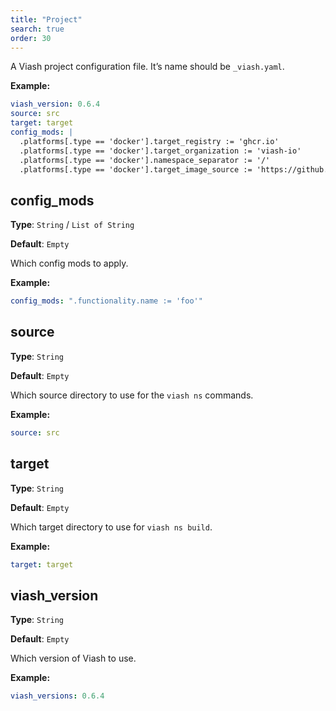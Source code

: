 ```yaml
---
title: "Project"
search: true
order: 30
---
```


A Viash project configuration file. It's name should be `_viash.yaml`.

**Example:**

```yaml
viash_version: 0.6.4
source: src
target: target
config_mods: |
  .platforms[.type == 'docker'].target_registry := 'ghcr.io'
  .platforms[.type == 'docker'].target_organization := 'viash-io'
  .platforms[.type == 'docker'].namespace_separator := '/'
  .platforms[.type == 'docker'].target_image_source := 'https://github.com/viash-io/viash'

```

## config_mods

**Type**: `String` / `List of String`

**Default**: `Empty`

Which config mods to apply.

**Example:**

```yaml
config_mods: ".functionality.name := 'foo'"
```

## source

**Type**: `String`

**Default**: `Empty`

Which source directory to use for the `viash ns` commands.

**Example:**

```yaml
source: src
```

## target

**Type**: `String`

**Default**: `Empty`

Which target directory to use for `viash ns build`.

**Example:**

```yaml
target: target
```

## viash_version

**Type**: `String`

**Default**: `Empty`

Which version of Viash to use.

**Example:**

```yaml
viash_versions: 0.6.4
```
